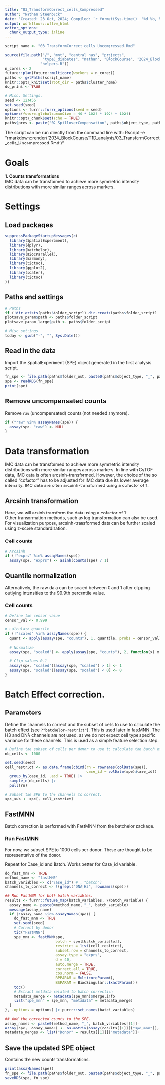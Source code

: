 ```yaml
---
title: "03_TransformCorrect_cells_Compressed"
author: "Nathan Steenbuck"
date: "Created: 23 Oct, 2024; Compiled: `r format(Sys.time(), '%d %b, %Y')`"
output: workflowr::wflow_html
editor_options:
  chunk_output_type: inline
---
```


```r
script_name <- "03_TransformCorrect_cells_Uncompressed.Rmd"

source(file.path("/", "mnt", "central_nas", "projects", 
                 "type1_diabetes", "nathan", "BlockCourse", "2024_BlockCourse", "T1D_analysis", 
                "helpers.R"))
n_cores <- 2
future::plan(future::multicore(workers = n_cores))
paths <- getPaths(script_name)
knitr::opts_knit$set(root_dir = paths$cluster_home)
do_print <- TRUE

# Misc. Settings.
seed <- 123456
set.seed(seed)
options <- furrr::furrr_options(seed = seed)
options(future.globals.maxSize = 40 * 1024 * 1024 * 1024)
knitr::opts_chunk$set(echo = TRUE)
paths$prev <- paste("02_SpilloverCompensation", paths$object_type, paths$panel_type, sep = "_")
```

The script can be run directly from the command line with:
Rscript -e "rmarkdown::render('2024_BlockCourse/T1D_analysis/03_TransformCorrect_cells_Uncompressed.Rmd')"

# **Goals**

**1. Counts transformations**  
IMC data can be transformed to achieve more symmetric intensity distributions with more similar ranges across markers.  


# **Settings**  

## Load packages

```r
suppressPackageStartupMessages(c(
  library(SpatialExperiment),
  library(dplyr),
  library(batchelor),
  library(BiocParallel),
  library(harmony),
  library(tictoc),
  library(ggplot2),
  library(scater),
  library(tictoc)
))
```

## Paths and settings

```r
# Paths
if (!dir.exists(paths$folder_script)) dir.create(paths$folder_script)
plotsave_param$path <- paths$folder_script
plotsave_param_large$path <- paths$folder_script

# Misc settings
today <- gsub("-", "", Sys.Date())
```

##  Read in the data

Import the SpatialExperiment (SPE) object generated in the first analysis script.

```r
fn_spe <- file.path(paths$folder_out, paste0(paths$object_type, "_", paths$panel_type, ".rds"))
spe <- readRDS(fn_spe)
print(spe)
```



## Remove uncompensated counts

Remove `raw` (uncompensated) counts (not needed anymore).

```r
if ("raw" %in% assayNames(spe)) {
  assay(spe, "raw") <- NULL
}
```



# **Data transformation**

IMC data can be transformed to achieve more symmetric intensity distributions with more similar ranges across markers. 
In line with CyTOF data, IMC data is often arcsinh-transformed. 
However, the choice of the so called "cofactor" has to be adjusted for IMC data due its lower average intensity. 
IMC data are often arcsinh-transformed using a cofactor of 1. 

## Arcsinh transformation

Here, we will arsinh transform the data using a cofactor of 1.  
Other transormation methods, such as log transformation can also be used. 
For visualization purpose, arcsinh-transformed data can be further scaled using z-score standardization.

### Cell counts

```r
# Arcsinh
if (!"exprs" %in% assayNames(spe))
  assay(spe, "exprs") <- asinh(counts(spe) / 1)
```

## Quantile normalization

Alternatively, the raw data can be scaled between 0 and 1 after clipping outlying intensities to the 99.9th percentile value.

### Cell counts

```r
# Define the censor value
censor_val <- 0.999

# Calculate quantile
if (!"scaled" %in% assayNames(spe)) {
  quant <- apply(assay(spe, "counts"), 1, quantile, probs = censor_val)
  
  # Normalize
  assay(spe, "scaled") <- apply(assay(spe, "counts"), 2, function(x) x / quant)
  
  # Clip values 0-1
  assay(spe, "scaled")[assay(spe, "scaled") > 1] <- 1
  assay(spe, "scaled")[assay(spe, "scaled") < 0] <- 0
}
```

# Batch Effect correction.

## Parameters

Define the channels to correct and the subset of cells to use to calculate the batch effect (see `?"batchelor-restrict"`).
This is used later in fastMNN.
The H3 and DNA channels are not used, as we do not expect cell type specific variance for these channels.
This is used as a simple feature selection step.

```r
# Define the subset of cells per donor to use to calculate the batch effect -> nb_cells * 95 
nb_cells <- 1000

set.seed(seed)
cell_restrict <- as.data.frame(cbind(rn = rownames(colData(spe)),
                                     case_id = colData(spe)$case_id)) |> 
  group_by(case_id, .add = TRUE) |>
  sample_n(nb_cells) |>
  pull(rn)

# Subset the SPE to the channels to correct.
spe_sub <- spe[, cell_restrict]
```

## **FastMNN**

Batch correction is performed with [FastMNN](http://bioconductor.org/packages/release/bioc/vignettes/batchelor/inst/doc/correction.html#3_mutual_nearest_neighbors) 
from the [batchelor package](https://bioconductor.org/packages/devel/bioc/html/batchelor.html).  

### Run FastMNN
For now, we subset SPE to 1000 cells per donor. These are thought to be representative of the donor.

Repeat for Case_id and Batch.
Works better for Case_id variable.

```r
do_fast_mnn <- TRUE
method_name <- "fastMNN"
batch_variables <- c("case_id") # , "batch")
channels_to_correct <- !(grepl("DNA|H3", rownames(spe)))

## Run FastMNN for both batch variables.
results <- furrr::future_map(batch_variables, \(batch_variable) {
  assay_name <- paste0(method_name, "_", batch_variable)
  message(assay_name)
  if (!assay_name %in% assayNames(spe)) {
    do_fast_mnn <- TRUE
    set.seed(seed)
    # Correct by donor
    tic("FastMNN")
    spe_mnn <- fastMNN(spe,
                       batch = spe[[batch_variable]],
                       restrict = list(cell_restrict),
                       subset.row = channels_to_correct,
                       assay.type = "exprs",
                       d = 40,
                       auto.merge = TRUE,
                       correct.all = TRUE,
                       cos.norm = FALSE,
                       BPPARAM = MulticoreParam(),
                       BSPARAM = BiocSingular::ExactParam())
    toc()
    # Extract metdata related to batch correction
    metadata_merge <- metadata(spe_mnn)$merge.info
    list("spe_mnn" = spe_mnn, "metadata" = metadata_merge)
  }
}, .options = options) |> purrr::set_names(batch_variables)

## Add the corrected counts to the SPE.
assay_name1 <- paste0(method_name, "_", batch_variables[[1]])
assay(spe,  assay_name1) <- as.matrix(assay(results[[1]][["spe_mnn"]], "reconstructed"))
metadata_merges <- list("Donor" = results[[1]][["metadata"]]) 
```


## Save the updated SPE object

Contains the new counts transformations.

```r
print(assayNames(spe))
fn_spe <- file.path(paths$folder_out, paste0(paths$object_type, "_", paths$panel_type, ".rds"))
saveRDS(spe, fn_spe)
```
